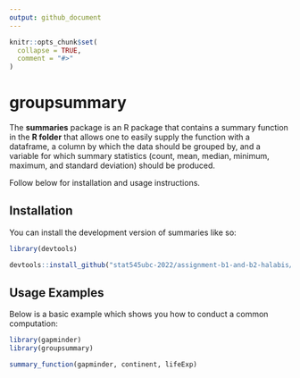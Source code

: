 ```yaml
---
output: github_document
---
```


<!-- README.md is generated from README.Rmd. Please edit that file -->

```r
knitr::opts_chunk$set(
  collapse = TRUE,
  comment = "#>"
)
```

# groupsummary

<!-- badges: start -->
<!-- badges: end -->

The **summaries** package is an R package that contains a summary function in the **R folder** that allows one to easily supply the function with a dataframe, a column by which the data should be grouped by, and a variable for which summary statistics (count, mean, median, minimum, maximum, and standard deviation) should be produced.

Follow below for installation and usage instructions.

## Installation

You can install the development version of summaries like so:

```r
library(devtools)

devtools::install_github("stat545ubc-2022/assignment-b1-and-b2-halabis/groupsummary")
```


## Usage Examples

Below is a basic example which shows you how to conduct a common computation:

```r
library(gapminder)
library(groupsummary)

summary_function(gapminder, continent, lifeExp)

```
